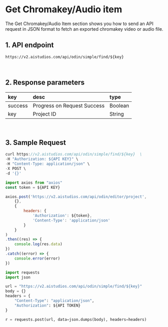 # Get Chromakey/Audio item

The Get Chromakey/Audio Item section shows you how to send an API request in JSON format to fetch an exported chromakey video or audio file.

## 1. API endpoint

```http
https://v2.aistudios.com/api/odin/simple/find/${key}
```

<br/>

## 2. Response parameters

|key|desc|type|
|:---|:---|:---|
|success|Progress on Request Success|Boolean|
|key|Project ID|String|

<br/>


## 3. Sample Request


<Tabs>
<TabItem value="curl" label="cURL">

```js
curl https://v2.aistudios.com/api/odin/simple/find/${key}  \
-H "Authorization: ${API KEY}" \
-H "Content-Type: application/json" \
-X POST \
-d '{}'
```

</TabItem>
<TabItem value="js" label="Node.js">

```js
import axios from "axios" 
const token = ${API KEY}

axios.post('https://v2.aistudios.com/api/odin/editor/project', 
    {}, 
    {
        headers: {
            'Authorization': ${token},
            'Content-Type': 'application/json'
        }
    }
)
.then((res) => {
    console.log(res.data)
})
.catch((error) => {
    console.error(error)
})
```

</TabItem>
<TabItem value="py" label="Python">

```py
import requests
import json

url = "https://v2.aistudios.com/api/odin/simple/find/${key}"
body = {}
headers = {
    "Content-Type": "application/json",
    "Authorization": ${API TOKEN}
}

r = requests.post(url, data=json.dumps(body), headers=headers)
```

</TabItem>
</Tabs>
